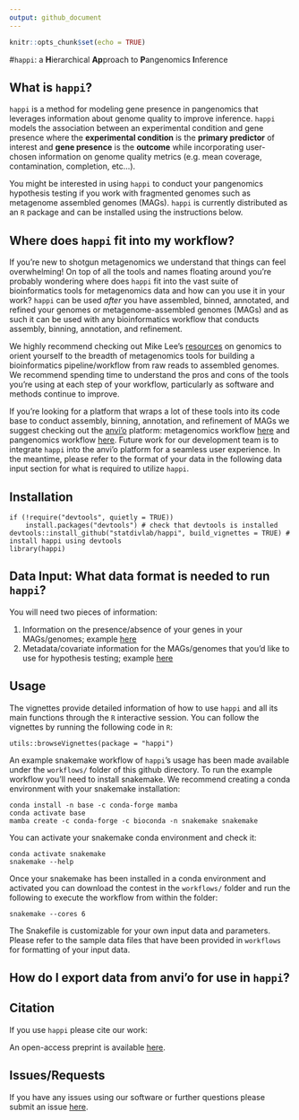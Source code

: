 ```yaml
---
output: github_document
---
```

<!-- README.md is generated from README.Rmd. Please edit that file -->
```r
knitr::opts_chunk$set(echo = TRUE)
```
#`happi`: a **H**ierarchical **Ap**proach to **P**angenomics **I**nference

## What is `happi`?
`happi` is a method for modeling gene presence in pangenomics that leverages information about genome quality to improve inference. `happi` models the association between an experimental condition and gene presence where the **experimental condition** is the **primary predictor** of interest and **gene presence** is the **outcome** while incorporating user-chosen information on genome quality metrics (e.g. mean coverage, contamination, completion, etc...). 

You might be interested in using `happi` to conduct your pangenomics hypothesis testing if you work with fragmented genomes such as metagenome assembled genomes (MAGs). `happi` is currently distributed as an `R` package and can be installed using the instructions below. 

## Where does `happi` fit into my workflow? 

If you're new to shotgun metagenomics we understand that things can feel overwhelming! On top of all the tools and names floating around you're probably wondering where does `happi` fit into the vast suite of bioinformatics tools for metagenomics data and how can you use it in your work? `happi` can be used *after* you have assembled, binned, annotated, and refined your genomes or metagenome-assembled genomes (MAGs) and as such it can be used with any bioinformatics workflow that conducts assembly, binning, annotation, and refinement. 

We highly recommend checking out Mike Lee's [resources](https://astrobiomike.github.io/genomics/) on genomics to orient yourself to the breadth of metagenomics tools for building a bioinformatics pipeline/workflow from raw reads to assembled genomes. We recommend spending time to understand the pros and cons of the tools you're using at each step of your workflow, particularly as software and methods continue to improve. 

If you're looking for a platform that wraps a lot of these tools into its code base to conduct assembly, binning, annotation, and refinement of MAGs we suggest checking out the [anvi'o](https://anvio.org) platform: metagenomics workflow [here](https://merenlab.org/2016/06/22/anvio-tutorial-v2/) and pangenomics workflow [here](https://merenlab.org/2016/11/08/pangenomics-v2/). Future work for our development team is to integrate `happi` into the anvi'o platform for a seamless user experience. In the meantime, please refer to the format of your data in the following data input section for what is required to utilize `happi`. 

## Installation

```
if (!require("devtools", quietly = TRUE))
    install.packages("devtools") # check that devtools is installed
devtools::install_github("statdivlab/happi", build_vignettes = TRUE) # install happi using devtools
library(happi)
```

## Data Input: What data format is needed to run `happi`? 

You will need two pieces of information: 

1. Information on the presence/absence of your genes in your MAGs/genomes; example [here](https://github.com/statdivlab/happi/blob/main/workflows/TM7_genes_presence_table.csv) 
2. Metadata/covariate information for the MAGs/genomes that you'd like to use for hypothesis testing; example [here](https://github.com/statdivlab/happi/blob/main/workflows/TM7_metadata.csv)

## Usage 
The vignettes provide detailed information of how to use `happi` and all its main
functions through the `R` interactive session. You can follow the vignettes by running the following code in
`R`:
```
utils::browseVignettes(package = "happi")
```
An example snakemake workflow of `happi`'s usage has been made available under the `workflows/` folder of this github directory. To run the example workflow you'll need to install snakemake. We recommend creating a conda environment with your snakemake installation: 

```
conda install -n base -c conda-forge mamba
conda activate base
mamba create -c conda-forge -c bioconda -n snakemake snakemake
```

You can activate your snakemake conda environment and check it: 
```
conda activate snakemake
snakemake --help
```

Once your snakemake has been installed in a conda environment and activated you can download the contest in the `workflows/` folder and run the following to execute the workflow from within the folder: 

```
snakemake --cores 6
```

The Snakefile is customizable for your own input data and parameters. Please refer to the sample data files that have been provided in `workflows` for formatting of your input data.

## How do I export data from anvi'o for use in `happi`? 



## Citation 
If you use `happi` please cite our work: 

An open-access preprint is available [here](https://www.biorxiv.org/content/10.1101/2022.04.26.489591v1.full). 

## Issues/Requests 

If you have any issues using our software or further questions please submit an issue [here](https://github.com/statdivlab/happi/issues). 




